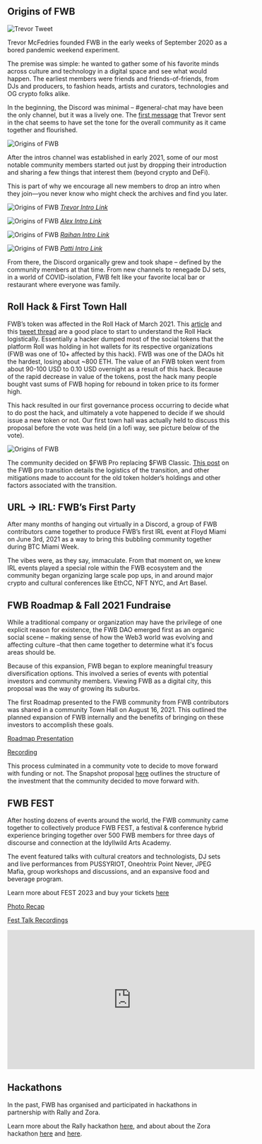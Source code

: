 ## Origins of FWB

![Trevor Tweet](https://github.com/friends-with-benefits/fwb-wiki/blob/main/public/Community%20Highlights%201.png?raw=true)

Trevor McFedries founded FWB in the early weeks of September 2020 as a bored pandemic weekend experiment. 

The premise was simple: he wanted to gather some of his favorite minds across culture and technology in a digital space and see what would happen. The earliest members were friends and friends-of-friends, from DJs and producers, to fashion heads, artists and curators, technologies and OG crypto folks alike.

In the beginning, the Discord was minimal – #general-chat may have been the only channel, but it was a lively one. The [first message](https://discord.com/channels/749418486874243212/749443579499511860/750981869348061234) that Trevor sent in the chat seems to have set the tone for the overall community as it came together and flourished.

![Origins of FWB](https://github.com/friends-with-benefits/fwb-wiki/blob/main/public/Community%20Highlights%202.png?raw=true)

After the intros channel was established in early 2021, some of our most notable community members started out just by dropping their introduction and sharing a few things that interest them (beyond crypto and DeFi). 

This is part of why we encourage all new members to drop an intro when they join—you never know who might check the archives and find you later.

![Origins of FWB](https://github.com/friends-with-benefits/fwb-wiki/blob/main/public/Community%20Highlights%203.png?raw=true)
[*Trevor Intro Link*](https://discord.com/channels/749418486874243212/749443579499511860/752944206007500850)

![Origins of FWB](https://github.com/friends-with-benefits/fwb-wiki/blob/main/public/Community%20Highlights%204.png?raw=true)
[*Alex Intro Link*](https://discord.com/channels/749418486874243212/765633590926245959/814391677695033355)

![Origins of FWB](https://github.com/friends-with-benefits/fwb-wiki/blob/main/public/Community%20Highlights%205.png?raw=true)
[*Raihan Intro Link*](https://discord.com/channels/749418486874243212/749443579499511860/755293125739806741)

![Origins of FWB](https://github.com/friends-with-benefits/fwb-wiki/blob/main/public/Community%20Highlights%206.png?raw=true)
[*Patti Intro Link*](https://discord.com/channels/749418486874243212/765633590926245959/812748388268507146)

From there, the Discord organically grew and took shape – defined by the community members at that time. From new channels to renegade DJ sets, in a world of COVID-isolation, FWB felt like your favorite local bar or restaurant where everyone was family. 

## Roll Hack & First Town Hall 

FWB’s token was affected in the Roll Hack of March 2021. This [article](https://thedefiant.io/social-tokens-get-rolled-on) and this [tweet thread](https://twitter.com/FrankResearcher/status/1371039886657085445?ref_src=twsrc%5Etfw) are a good place to start to understand the Roll Hack logistically. Essentially a hacker dumped most of the social tokens that the platform Roll was holding in hot wallets for its respective organizations (FWB was one of 10+ affected by this hack). FWB was one of the DAOs hit the hardest, losing about ~800 ETH. The value of an FWB token went from about 90-100 USD to 0.10 USD overnight as a result of this hack. Because of the rapid decrease in value of the tokens, post the hack many people bought vast sums of FWB hoping for rebound in token price to its former high. 

This hack resulted in our first governance process occurring to decide what to do post the hack, and ultimately a vote happened to decide if we should issue a new token or not. Our first town hall was actually held to discuss this proposal before the vote was held (in a lofi way, see picture below of the vote). 

![Origins of FWB](https://github.com/friends-with-benefits/fwb-wiki/blob/main/public/Roll%20Hack%201.png?raw=true) 

The community decided on $FWB Pro replacing $FWB Classic. [This post](https://medium.com/friends-with-benefits/introducing-fwb-pro-313d62183678) on the FWB pro transition details the logistics of the transition, and other mitigations made to account for the old token holder’s holdings and other factors associated with the transition. 

## URL → IRL: FWB’s First Party

After many months of hanging out virtually in a Discord, a group of FWB contributors came together to produce FWB’s first IRL event at Floyd Miami on June 3rd, 2021 as a way to bring this bubbling community together during BTC Miami Week. 

The vibes were, as they say, immaculate. From that moment on, we knew IRL events played a special role within the FWB ecosystem and the community began organizing large scale pop ups, in and around major crypto and cultural conferences like EthCC, NFT NYC, and Art Basel. 

## FWB Roadmap & Fall 2021 Fundraise

While a traditional company or organization may have the privilege of one explicit reason for existence, the FWB DAO emerged first as an organic social scene – making sense of how the Web3 world was evolving and affecting culture –that then came together to determine what it's focus areas should be. 

Because of this expansion, FWB began to explore meaningful treasury diversification options. This involved a series of events with potential investors and community members. Viewing FWB as a digital city, this proposal was the way of growing its suburbs.

The first Roadmap presented to the FWB community from FWB contributors was shared in a community Town Hall on August 16, 2021. This outlined the planned expansion of FWB internally and the benefits of bringing on these investors to accomplish these goals. 

[Roadmap Presentation](https://drive.google.com/file/d/1BIYVM-rQ7VJP43eVlc2G2Kd2k_zQNT1z/view?usp=sharing) 

[Recording](https://drive.google.com/file/d/1o-5cVkK35kuFHcJYDiMMfIMeG0YgS1vB/view)   

This process culminated in a community vote to decide to move forward with funding or not. The Snapshot proposal [here](https://snapshot.org/#/friendswithbenefits.eth/proposal/QmUFFkMER4R54dnBRJXL3WTLsktfUTK8KrdTwBbZmRTjSn) outlines the structure of the investment that the community decided to move forward with. 

## FWB FEST

After hosting dozens of events around the world, the FWB community came together to collectively produce FWB FEST, a festival & conference hybrid experience bringing together over 500 FWB members for three days of discourse and connection at the Idyllwild Arts Academy.  

The event featured talks with cultural creators and technologists, DJ sets and live performances from PUSSYRIOT, Oneohtrix Point Never, JPEG Mafia, group workshops and discussions, and an expansive food and beverage program. 

Learn more about FEST 2023 and buy your tickets [here](https://www.fwbfest.xyz/)

[Photo Recap](https://gatekeep.it/16168fd0d7/recap) 

[Fest Talk Recordings](https://vibe.fwb.help/)

<iframe width="560" height="315" src="https://www.youtube.com/embed/MmifS5T0yt0" title="YouTube video player" frameborder="0" allow="accelerometer; autoplay; clipboard-write; encrypted-media; gyroscope; picture-in-picture" allowfullscreen></iframe> 

## Hackathons

In the past, FWB has organised and participated in hackathons in partnership with Rally and Zora. 

Learn more about the Rally hackathon [here](https://hackathon.fwb.help/), and about about the Zora hackathon [here](https://docs.google.com/document/d/1SlxwAcL8hKJo4DxmbJMWJp-SbjumF5hkdL2nr2I-XKk/edit) and [here](https://airtable.com/shrXTFOFn0Ragxl98/tblov1DBFK3bYM9aQ). 

